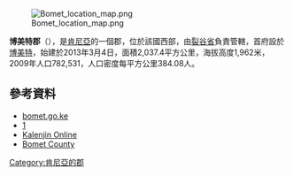[[Image:Bomet_location_map.png|right]]

'''博美特郡'''（{{lang-sw|Wilaya ya Bomet}}），是[[肯尼亞|肯尼亞]]的一個郡，位於該國西部，由[[裂谷省|裂谷省]]負責管轄，首府設於[[博美特|博美特]]，始建於2013年3月4日，面積2,037.4平方公里，海拔高度1,962米，2009年人口782,531，人口密度每平方公里384.08人。

==參考資料==
*[http://www.bomet.go.ke/ bomet.go.ke] {{Wayback|url=http://www.bomet.go.ke/ |date=20201126184116 }}
*[https://web.archive.org/web/20130511002842/https://opendata.go.ke/facet/counties/Bomet]
*[https://web.archive.org/web/20110722023144/http://www.kalenjin.org/index.php?option=com_content&task=view&id=89&Itemid=87 Kalenjin Online]
*[http://softkenya.com/bomet-county Bomet County] {{Wayback|url=http://softkenya.com/bomet-county |date=20151021165029 }}

{{coord|0.8|S|35.2333|E|source:kolossus-dewiki|display=title}}

{{Kenya-geo-stub}}
[[Category:肯尼亞的郡|Category:肯尼亞的郡]]